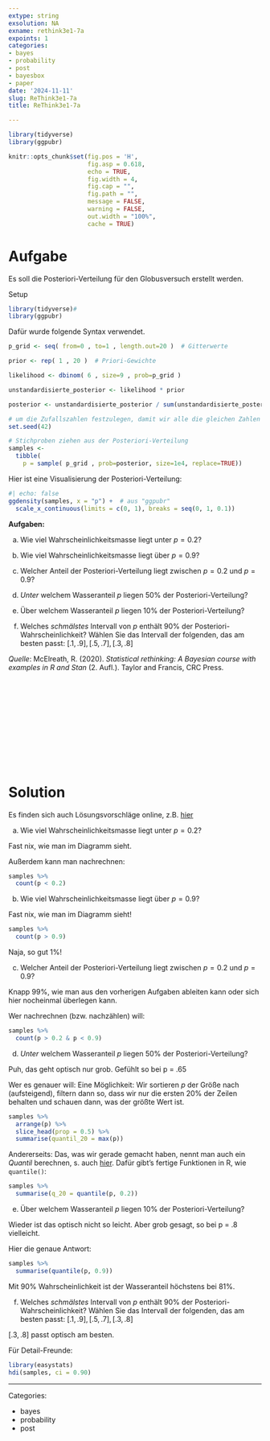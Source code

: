 ```yaml
---
extype: string
exsolution: NA
exname: rethink3e1-7a
expoints: 1
categories:
- bayes
- probability
- post
- bayesbox
- paper
date: '2024-11-11'
slug: ReThink3e1-7a
title: ReThink3e1-7a

---
```




```r
library(tidyverse)
library(ggpubr)
```


```r
knitr::opts_chunk$set(fig.pos = 'H',
                      fig.asp = 0.618,
                      echo = TRUE,
                      fig.width = 4,
                      fig.cap = "", 
                      fig.path = "",
                      message = FALSE,
                      warning = FALSE,
                      out.width = "100%",
                      cache = TRUE)
```








# Aufgabe



Es soll die Posteriori-Verteilung für den Globusversuch erstellt werden. 


Setup
```r
library(tidyverse)#
library(ggpubr)
```


Dafür wurde folgende Syntax verwendet.




```r
p_grid <- seq( from=0 , to=1 , length.out=20 )  # Gitterwerte

prior <- rep( 1 , 20 )  # Priori-Gewichte

likelihood <- dbinom( 6 , size=9 , prob=p_grid ) 

unstandardisierte_posterior <- likelihood * prior 

posterior <- unstandardisierte_posterior / sum(unstandardisierte_posterior)

# um die Zufallszahlen festzulegen, damit wir alle die gleichen Zahlen bekommen zum Schnluss: 
set.seed(42) 

# Stichproben ziehen aus der Posteriori-Verteilung
samples <- 
  tibble(
    p = sample( p_grid , prob=posterior, size=1e4, replace=TRUE)) 
```


Hier ist eine Visualisierung der Posteriori-Verteilung:

```r
#| echo: false
ggdensity(samples, x = "p") +  # aus "ggpubr"
  scale_x_continuous(limits = c(0, 1), breaks = seq(0, 1, 0.1)) 
```

**Aufgaben:**

a) Wie viel Wahrscheinlichkeitsmasse liegt unter $p=0.2$?

b) Wie viel Wahrscheinlichkeitsmasse liegt über $p=0.9$?

c) Welcher Anteil der Posteriori-Verteilung liegt zwischen $p=0.2$ und $p=0.9$?

d) *Unter* welchem Wasseranteil $p$ liegen 50% der Posteriori-Verteilung?

e) Über welchem Wasseranteil $p$ liegen 10% der Posteriori-Verteilung?

f) Welches *schmälstes* Intervall von $p$ enthält 90% der Posteriori-Wahrscheinlichkeit? Wählen Sie das Intervall der folgenden, das am besten passt: $[.1, .9], [.5,.7], [.3,.8]$




*Quelle*: McElreath, R. (2020). *Statistical rethinking: A Bayesian course with examples in R and Stan* (2. Aufl.). Taylor and Francis, CRC Press.



</br>
</br>
</br>
</br>
</br>
</br>
</br>
</br>
</br>
</br>

# Solution



Es finden sich auch Lösungsvorschläge online, z.B. [hier](https://github.com/jffist/statistical-rethinking-solutions/blob/master/ch03_hw.R)

a) Wie viel Wahrscheinlichkeitsmasse liegt unter $p=0.2$?

Fast nix, wie man im Diagramm sieht.

Außerdem kann man nachrechnen:

```r
samples %>% 
  count(p < 0.2)
```



b) Wie viel Wahrscheinlichkeitsmasse liegt über $p=0.9$?


Fast nix, wie man im Diagramm sieht!

```r
samples %>% 
  count(p > 0.9)
```

Naja, so gut 1%!




c)  Welcher Anteil der Posteriori-Verteilung liegt zwischen $p=0.2$ und $p=0.9$?


Knapp 99%, wie man aus den vorherigen Aufgaben ableiten kann oder sich hier nocheinmal überlegen kann.

Wer nachrechnen (bzw. nachzählen) will:


```r
samples %>% 
  count(p > 0.2 & p < 0.9) 
```





d) *Unter* welchem Wasseranteil $p$ liegen 50% der Posteriori-Verteilung?

Puh, das geht optisch nur grob. Gefühlt so bei p = .65


Wer es genauer will: Eine Möglichkeit: Wir sortieren $p$ der Größe nach (aufsteigend), filtern dann so, dass wir nur die ersten 20% der Zeilen behalten und schauen dann, was der größte Wert ist.

```r
samples %>% 
  arrange(p) %>% 
  slice_head(prop = 0.5) %>% 
  summarise(quantil_20 = max(p))
```
Andererseits: Das, was wir gerade gemacht haben, nennt man auch ein *Quantil* berechnen, s. auch [hier](https://de.wikipedia.org/wiki/Quantil_%28Wahrscheinlichkeitstheorie%29). Dafür gibt's fertige Funktionen in R, wie `quantile()`:

```r
samples %>% 
  summarise(q_20 = quantile(p, 0.2))
```




e) Über welchem Wasseranteil $p$ liegen 10% der Posteriori-Verteilung?

Wieder ist das optisch nicht so leicht. Aber grob gesagt, so bei p = .8 vielleicht.

Hier die genaue Antwort:


```r
samples %>% 
  summarise(quantile(p, 0.9))
```


Mit 90% Wahrscheinlichkeit ist der Wasseranteil höchstens bei 81%.


f) Welches *schmälstes* Intervall von $p$ enthält 90% der Posteriori-Wahrscheinlichkeit? Wählen Sie das Intervall der folgenden, das am besten passt: $[.1, .9], [.5,.7], [.3,.8]$

$[.3,.8]$ passt optisch am besten.


Für Detail-Freunde:


```r
library(easystats)
hdi(samples, ci = 0.90)
```






---

Categories: 

- bayes
- probability
- post

